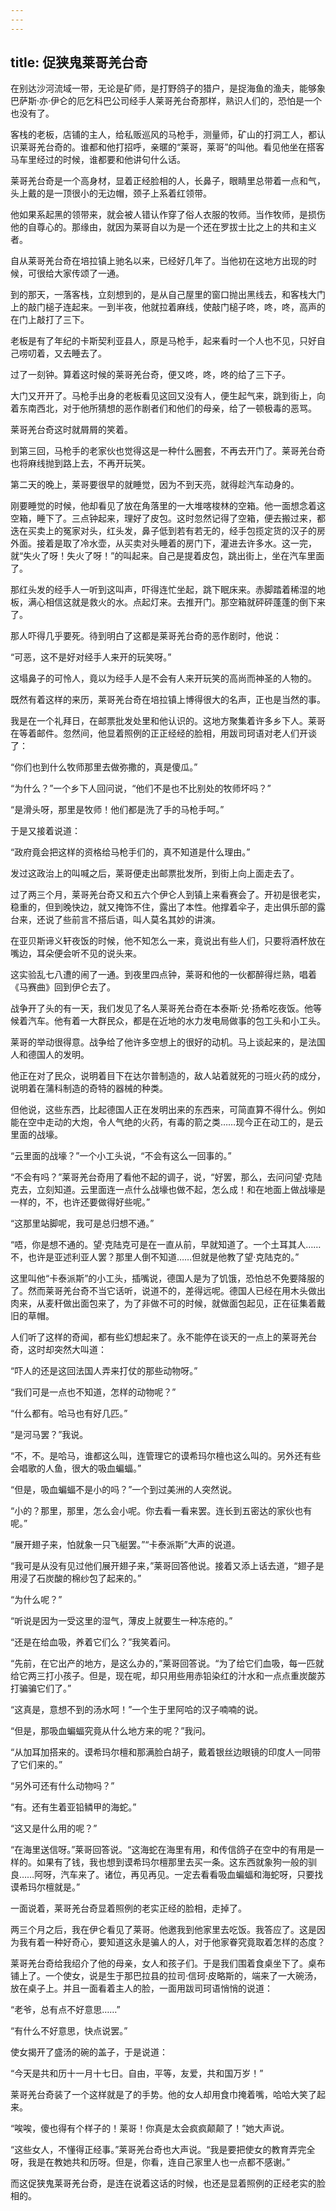 ```yaml
---
---
---
```

title: 促狭鬼莱哥羌台奇
---



在别达沙河流域一带，无论是矿师，是打野鸽子的猎户，是捉海鱼的渔夫，能够象巴萨斯·亦·伊仑的厄乞科巴公司经手人莱哥羌台奇那样，熟识人们的，恐怕是一个也没有了。

客栈的老板，店铺的主人，给私贩巡风的马枪手，测量师，矿山的打洞工人，都认识莱哥羌台奇的。谁都和他打招呼，亲暱的“莱哥，莱哥”的叫他。看见他坐在搭客马车里经过的时候，谁都要和他讲句什么话。

莱哥羌台奇是一个高身材，显着正经脸相的人，长鼻子，眼睛里总带着一点和气，头上戴的是一顶很小的无边帽，颈子上系着红领带。

他如果系起黑的领带来，就会被人错认作穿了俗人衣服的牧师。当作牧师，是损伤他的自尊心的。那缘由，就因为莱哥自以为是一个还在罗拔士比之上的共和主义者。

自从莱哥羌台奇在培拉镇上驰名以来，已经好几年了。当他初在这地方出现的时候，可很给大家传颂了一通。

到的那天，一落客栈，立刻想到的，是从自己屋里的窗口抛出黑线去，和客栈大门上的敲门槌子连起来。一到半夜，他就拉着麻线，使敲门槌子咚，咚，咚，高声的在门上敲打了三下。

老板是有了年纪的卡斯契利亚县人，原是马枪手，起来看时一个人也不见，只好自己唠叨着，又去睡去了。

过了一刻钟。算着这时候的莱哥羌台奇，便又咚，咚，咚的给了三下子。

大门又开开了。马枪手出身的老板看见这回又没有人，便生起气来，跳到街上，向着东南西北，对于他所猜想的恶作剧者们和他们的母亲，给了一顿极毒的恶骂。

莱哥羌台奇这时就屑屑的笑着。

到第三回，马枪手的老家伙也觉得这是一种什么圈套，不再去开门了。莱哥羌台奇也将麻线抛到路上去，不再开玩笑。

第二天的晚上，莱哥要很早的就睡觉，因为不到天亮，就得趁汽车动身的。

刚要睡觉的时候，他却看见了放在角落里的一大堆喀梭林的空箱。他一面想念着这空箱，睡下了。三点钟起来，理好了皮包。这时忽然记得了空箱，便去搬过来，都迭在买卖上的冤家对头，红头发，鼻子低到若有若无的，经手包揽定货的汉子的房外面。接着是取了冷水壶，从买卖对头睡着的房门下，灌进去许多水。这一完，就“失火了呀！失火了呀！”的叫起来。自己是提着皮包，跳出街上，坐在汽车里面了。

那红头发的经手人一听到这叫声，吓得连忙坐起，跳下眠床来。赤脚踏着稀湿的地板，满心相信这就是救火的水。点起灯来。去推开门。那空箱就砰砰蓬蓬的倒下来了。

那人吓得几乎要死。待到明白了这都是莱哥羌台奇的恶作剧时，他说：

“可恶，这不是好对经手人来开的玩笑呀。”

这塌鼻子的可怜人，竟以为经手人是不会有人来开玩笑的高尚而神圣的人物的。

既然有着这样的来历，莱哥羌台奇在培拉镇上博得很大的名声，正也是当然的事。

我是在一个礼拜日，在邮票批发处里和他认识的。这地方聚集着许多乡下人。莱哥在等着邮件。忽然间，他显着照例的正正经经的脸相，用跋司珂语对老人们开谈了：

“你们也到什么牧师那里去做弥撒的，真是傻瓜。”

“为什么？”一个乡下人回问说，“他们不是也不比别处的牧师坏吗？”

“是滑头呀，那里是牧师！他们都是洗了手的马枪手呵。”

于是又接着说道：

“政府竟会把这样的资格给马枪手们的，真不知道是什么理由。”

发过这政治上的叫喊之后，莱哥便走出邮票批发所，到街上向上面走去了。

过了两三个月，莱哥羌台奇又和五六个伊仑人到镇上来看赛会了。开初是很老实，稳重的，但到晚快边，就又掩饰不住，露出了本性。他撑着伞子，走出俱乐部的露台来，还说了些前言不搭后语，叫人莫名其妙的讲演。

在亚贝斯谛义轩夜饭的时候，他不知怎么一来，竟说出有些人们，只要将酒杯放在嘴边，耳朵便会听不见的说头来。

这实验乱七八遭的闹了一通。到夜里四点钟，莱哥和他的一伙都醉得烂熟，唱着《马赛曲》回到伊仑去了。

战争开了头的有一天，我们发见了名人莱哥羌台奇在本泰斯·兑·扬希吃夜饭。他等候着汽车。他有着一大群民众，都是在近地的水力发电局做事的包工头和小工头。

莱哥的举动很得意。战争给了他许多空想上的很好的动机。马上谈起来的，是法国人和德国人的发明。

他正在对了民众，说明着目下在达尔普制造的，敌人站着就死的刁班火药的成分，说明着在蒲科制造的奇特的器械的种类。

但他说，这些东西，比起德国人正在发明出来的东西来，可简直算不得什么。例如能在空中走动的大炮，令人气绝的火药，有毒的箭之类……现今正在动工的，是云里面的战壕。

“云里面的战壕？”一个小工头说，“不会有这么一回事的。”

“不会有吗？”莱哥羌台奇用了看他不起的调子，说，“好罢，那么，去问问望·克陆克去，立刻知道。云里面连一点什么战壕也做不起，怎么成！和在地面上做战壕是一样的，不，也许还要做得好些呢。”

“这那里站脚呢，我可是总归想不通。”

“唔，你是想不通的。望·克陆克可是在一直从前，早就知道了。一个土耳其人……不，也许是亚述利亚人罢？那里人倒不知道……但就是他教了望·克陆克的。”

这里叫他“卡泰派斯”的小工头，插嘴说，德国人是为了饥饿，恐怕总不免要降服的了。然而莱哥羌台奇不当它话听，说道不的，差得远呢。德国人已经在用木头做出肉来，从麦秆做出面包来了，为了非做不可的时候，就做面包起见，正在征集着戴旧的草帽。

人们听了这样的奇闻，都有些幻想起来了。永不能停在谈天的一点上的莱哥羌台奇，这时却突然大叫道：

“吓人的还是这回法国人弄来打仗的那些动物呀。”

“我们可是一点也不知道，怎样的动物呢？”

“什么都有。哈马也有好几匹。”

“是河马罢？”我说。

“不，不。是哈马，谁都这么叫，连管理它的谟希玛尔檀也这么叫的。另外还有些会唱歌的人鱼，很大的吸血蝙蝠。”

“但是，吸血蝙蝠不是小的吗？”一个到过美洲的人突然说。

“小的？那里，那里，怎么会小呢。你去看一看来罢。连长到五密达的家伙也有呢。”

“展开翅子来，怕就象一只飞艇罢。”“卡泰派斯”大声的说道。

“我可是从没有见过他们展开翅子来，”莱哥回答他说。接着又添上话去道，“翅子是用浸了石炭酸的棉纱包了起来的。”

“为什么呢？”

“听说是因为一受这里的湿气，薄皮上就要生一种冻疮的。”

“还是在给血吸，养着它们么？”我笑着问。

“先前，在它出产的地方，是这么办的，”莱哥回答说。“为了给它们血吸，每一匹就给它两三打小孩子。但是，现在呢，却只用些用赤铅染红的汁水和一点点重炭酸苏打骗骗它们了。”

“这真是，意想不到的汤水呵！”一个生于里阿哈的汉子喃喃的说。

“但是，那吸血蝙蝠究竟从什么地方来的呢？”我问。

“从加耳加搭来的。谟希玛尔檀和那满脸白胡子，戴着银丝边眼镜的印度人一同带了它们来的。”

“另外可还有什么动物吗？”

“有。还有生着亚铅鳞甲的海蛇。”

“这又是什么用的呢？”

“在海里送信呀。”莱哥回答说。“这海蛇在海里有用，和传信鸽子在空中的有用是一样的。如果有了钱，我也想到谟希玛尔檀那里去买一条。这东西就象狗一般的驯良……阿呀，汽车来了。诸位，再见再见。一定去看看吸血蝙蝠和海蛇呀，只要找谟希玛尔檀就是。”

一面说着，莱哥羌台奇显着照例的老实正经的脸相，走掉了。

两三个月之后，我在伊仑看见了莱哥。他邀我到他家里去吃饭。我答应了。这是因为我有着一种好奇心，要知道这永是骗人的人，对于他家眷究竟取着怎样的态度？

莱哥羌台奇给我绍介了他的母亲，女人和孩子们。于是我们围着食桌坐下了。桌布铺上了。一个使女，说是生于那巴拉县的拉司·信珂·皮略斯的，端来了一大碗汤，放在桌子上。并且一面看着主人的脸，一面用跋司珂语悄悄的说道：

“老爷，总有点不好意思……”

“有什么不好意思，快点说罢。”

使女揭开了盛汤的碗的盖子，于是说道：

“今天是共和历十一月十七日。自由，平等，友爱，共和国万岁！”

莱哥羌台奇装了一个这样就是了的手势。他的女人却用食巾掩着嘴，哈哈大笑了起来。

“唉唉，傻也得有个样子的！莱哥！你真是太会疯疯颠颠了！”她大声说。

“这些女人，不懂得正经事。”莱哥羌台奇也大声说。“我是要把使女的教育弄完全呀，我是在教她共和历呀。但是，你看，连自己家里人也一点都不感谢。”

而这促狭鬼莱哥羌台奇，是连在说着这话的时候，也还是显着照例的正经老实的脸相的。